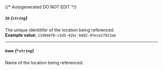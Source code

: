 {/* Autogenerated DO NOT EDIT  */}
##### `ID` *{`string`}*
The unique identitifer of the location being referenced.
<br/>
**Example value:** `13d946f0-c5d5-42bc-b092-97ece17923ab`

---
##### `Name` *{`*string`}*
Name of the location being referenced.

